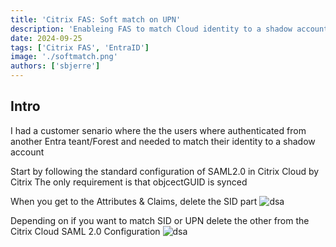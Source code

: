 ```yaml
---
title: 'Citrix FAS: Soft match on UPN'
description: 'Enableing FAS to match Cloud identity to a shadow account'
date: 2024-09-25
tags: ['Citrix FAS', 'EntraID']
image: './softmatch.png'
authors: ['sbjerre']
---
```


## Intro
I had a customer senario where the the users where authenticated from another Entra teant/Forest and needed to match their identity to a shadow account

Start by following the standard configuration of SAML2.0 in Citrix Cloud by Citrix
The only requirement is that objcectGUID is synced

When you get to the Attributes & Claims, delete the SID part
![dsa](./fassoft1.png)

Depending on if you want to match SID or UPN delete the other from the Citrix Cloud SAML 2.0 Configuration
![dsa](./fassoft2.png)